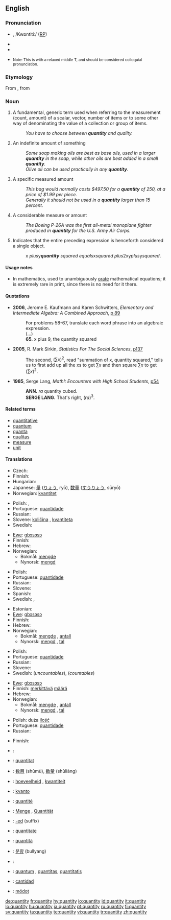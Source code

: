 ==English==
{{wikipedia}}
===Pronunciation===
* {{IPA|/ˈkʍɑndədi/ or /ˈkʍɑnɾəɾi/ (''Canadian'')}}, /Kwɒntitiː/ ([[RP]])
* {{Audio|en-ca-quantity.ogg|Audio (CA)}}
* {{audio|en-us-quantity2.ogg|Audio (US)}}
* {{audio|en-us-quantity.ogg|Audio 2 (US)}} <small>Note: This is with a relaxed middle T, and should be considered colloquial pronunciation.</small>

===Etymology===
From {{etyl|la|en}} {{term|quantitas||lang=la|quantity}}, from {{term|quantum||lang=la|how much}}

===Noun===
{{en-noun|quantities}}

# A fundamental, generic term used when referring to the measurement (count, amount) of a scalar, vector, number of items or to some other way of denominating the value of a collection or group of items.
#: ''You have to choose between '''quantity''' and quality.''
# An indefinite amount of something
#: ''Some soap making oils are best as base oils, used in a larger '''quantity''' in the soap, while other oils are best added in a small '''quantity'''.''
#: ''Olive oil can be used practically in any '''quantity'''.''
# A specific measured amount
#: ''This bag would normally costs $497.50 for a '''quantity''' of 250, at a price of $1.99 per piece.''
#: ''Generally it should not be used in a '''quantity''' larger than 15 percent. ''
# A considerable measure or amount
#: ''The Boeing P-26A was the first all-metal monoplane fighter produced in '''quantity''' for the U.S. Army Air Corps.''
# {{mathematics}} Indicates that the entire preceding expression is henceforth considered a single object.
#: x ''plus ''y'' '''quantity''' squared equals ''x'' squared plus ''2xy'' plus ''y'' squared''.

====Usage notes====
* In mathematics, used to unambiguously [[orate]] mathematical equations; it is extremely rare in print, since there is no need for it there.

====Quotations====
* '''2006''', Jerome E. Kaufmann and Karen Schwitters, ''Elementary and Intermediate Algebra: A Combined Approach'', [http://books.google.com/books?vid=ISBN0534490247&id=7RKsTaF92MgC&pg=PA89&lpg=PA89&dq=%22quantity+squared%22&sig=X7wk68CoTM4uHM4AIhpLKSYByRI#PPA90,M1 p 89]
*: For problems 58-67, translate each word phrase into an algebraic expression.
*: (...)
*: '''65.''' x plus 9, the quantity squared
* '''2005''', R. Mark Sirkin, ''Statistics For The Social Sciences'', [http://books.google.com/books?vid=ISBN141290546X&id=67vpZ5VOj14C&pg=PA137&lpg=PA137&dq=%22quantity+squared%22&sig=PRz6Zbd10l0FeIbF9Zqw5LL8gYU#PPA137,M1 p137]
*: The second, <math>(\sum x)^2</math>, read "summation of x, quantity squared," tells us to first add up all the xs to get <math>\sum x</math> and then square <math>\sum x</math> to get <math>(\sum x)^2</math>.
* '''1985''', Serge Lang, ''Math!: Encounters with High School Students'', [http://books.google.com/books?vid=ISBN0387961291&id=guSHaf5TJ70C&pg=PA54&lpg=PA54&ots=Oew4sy2FUZ&dq=%22quantity+cubed%22&sig=4ivw5_O0TYgnLs37-9-DKJTch0o p54]
*: '''ANN.''' <math>ra</math> quantity cubed.
*: '''SERGE LANG.''' That's right, <math>(ra)^3</math>.

====Related terms====
* [[quantitative]]
* [[quantum]]
* [[quanta]]
* [[qualitas]]
* [[measure]]
* [[unit]]

====Translations====
{{trans-top|fundamental, generic term used when referring to the measurement}}
* Czech: {{t+|cs|množství|n}}
* Finnish: {{t+|fi|määrä}}
* Hungarian: {{t+|hu|mennyiség}}
* Japanese: [[量]] ([[りょう]], ryō), [[数量]] ([[すうりょう]], sūryō)
* Norwegian: [[kvantitet]] {{m}}
{{trans-mid}}
* Polish: {{t+|pl|ilość}}, {{t+|pl|wielkość}}
* Portuguese: [[quantidade]] {{f}}
* Russian: {{t+|ru|количество|n|tr=kolíčestvo|sc=Cyrl}}
* Slovene: [[količina]] {{f}}, [[kvantiteta]] {{f}}
* Swedish: {{t|sv|kvantitet|c}}
{{trans-bottom}}

{{trans-top|indefinite amount of something}}
* [[Ewe]]: [[gbɔsɔsɔ]]
* Finnish: {{t+|fi|määrä}}
* Hebrew: {{he-translation|כמות|kamut}}
* Norwegian:
** Bokmål: [[mengde]] {{m}}
** Nynorsk: [[mengd]] {{f}}
{{trans-mid}}
* Polish: {{t+|pl|ilość}}
* Portuguese: [[quantidade]] {{f}}
* Russian: {{t+|ru|количество|n|tr=kolíčestvo|sc=Cyrl}}
* Slovene: {{t+|sl|količina|f}}
* Spanish: {{t|es|cantidad|f}}
* Swedish: {{t|sv|kvantitet|c}}, {{t+|sv|mängd|c}}
{{trans-bottom}}

{{trans-top|specific measured amount}}
* Estonian: {{t|et|hulk}}
* [[Ewe]]: [[gbɔsɔsɔ]]
* Finnish: {{t+|fi|määrä}}
* Hebrew: {{he-translation|כמות|kamut}}
* Norwegian:
** Bokmål: [[mengde]] {{m}}, [[antall]] {{n}}
** Nynorsk: [[mengd]] {{f}}, [[tal]] {{n}}
{{trans-mid}}
* Polish: {{t+|pl|ilość}}
* Portuguese: [[quantidade]] {{f}}
* Russian: {{t+|ru|количество|n|tr=kolíčestvo|sc=Cyrl}}
* Slovene: {{t+|sl|količina|f}}
* Swedish: {{t+|sv|mängd|c}} (''uncountables''), {{t+|sv|antal|n}} (''countables'')
{{trans-bottom}}

{{trans-top|considerable measure or amount}}
* [[Ewe]]: [[gbɔsɔsɔ]]
* Finnish: [[merkittävä]] [[määrä]]
* Hebrew: {{he-translation|כמות|kamut}}
* Norwegian:
** Bokmål: [[mengde]] {{m}}, [[antall]] {{n}}
** Nynorsk: [[mengd]] {{f}}, [[tal]] {{n}}
{{trans-mid}}
* Polish: duża [[ilość]]
* Portuguese: [[quantidade]] {{f}}
* Russian: {{t+|ru|количество|n|tr=kolíčestvo|sc=Cyrl}}
{{trans-bottom}}

{{trans-top|word used to indicate that preceding expression is a single object}}
* Finnish: {{t-|fi|sulku|alt=suluissa}}
{{trans-mid}}
{{trans-bottom}}

{{checktrans-top}}
* {{ttbc|Arabic}}: {{Arab|[[مقدار]]}} {{IPAchar|(méqdar)}} {{m}}
* {{ttbc|Catalan}}: [[quantitat]] {{f}}
* {{ttbc|Chinese}}: [[数目]] (shùmù), [[数量]] (shùliàng)
* {{ttbc|Dutch}}: [[hoeveelheid]] {{f}}, [[kwantiteit]] {{f}}
* {{ttbc|Esperanto}}: [[kvanto]]
* {{ttbc|French}}: [[quantité]] {{f}}
* {{ttbc|German}}: [[Menge]] {{f}}, [[Quantität]] {{f}}
* {{ttbc|Ido}}: [[-ed]] (suffix)
{{checktrans-mid}}
* {{ttbc|Interlingua}}: [[quantitate]]
* {{ttbc|Italian}}: [[quantità]] {{f}}
* {{ttbc|Korean}}: [[분량]] (bullyang)
* {{ttbc|Kurdish}}: {{KUchar|[[چهندی]]}}
* {{ttbc|Latin}}: [[quantum]] {{n}}, [[quantitas]], [[quantitatis]] {{f}}
* {{ttbc|Spanish}}: [[cantidad]] {{f}}
* {{ttbc|Volapük}}: [[mödot]]
{{checktrans-bottom}}

[[de:quantity]]
[[fr:quantity]]
[[hy:quantity]]
[[io:quantity]]
[[id:quantity]]
[[it:quantity]]
[[lo:quantity]]
[[hu:quantity]]
[[ja:quantity]]
[[pt:quantity]]
[[ru:quantity]]
[[fi:quantity]]
[[sv:quantity]]
[[ta:quantity]]
[[te:quantity]]
[[vi:quantity]]
[[tr:quantity]]
[[zh:quantity]]